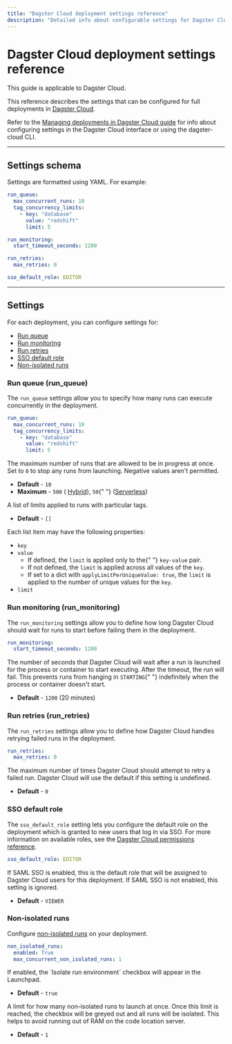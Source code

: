 ```yaml
---
title: "Dagster Cloud deployment settings reference"
description: "Detailed info about configurable settings for Dagster Cloud deployments."
---
```


# Dagster Cloud deployment settings reference

<Note>This guide is applicable to Dagster Cloud.</Note>

This reference describes the settings that can be configured for full deployments in [Dagster Cloud](/dagster-cloud).

Refer to the [Managing deployments in Dagster Cloud guide](/dagster-cloud/developing-testing/managing-deployments#configuring-deployment-settings) for info about configuring settings in the Dagster Cloud interface or using the dagster-cloud CLI.

---

## Settings schema

Settings are formatted using YAML. For example:

```yaml
run_queue:
  max_concurrent_runs: 10
  tag_concurrency_limits:
    - key: "database"
      value: "redshift"
      limit: 5

run_monitoring:
  start_timeout_seconds: 1200

run_retries:
  max_retries: 0

sso_default_role: EDITOR
```

---

## Settings

For each deployment, you can configure settings for:

- [Run queue](#run-queue-run_queue)
- [Run monitoring](#run-monitoring-run_monitoring)
- [Run retries](#run-retries-run_retries)
- [SSO default role](#sso-default-role)
- [Non-isolated runs](#non-isolated-runs)

### Run queue (run_queue)

The `run_queue` settings allow you to specify how many runs can execute concurrently in the deployment.

```yaml
run_queue:
  max_concurrent_runs: 10
  tag_concurrency_limits:
    - key: "database"
      value: "redshift"
      limit: 5
```

<ReferenceTable>
  <ReferenceTableItem propertyName="run_queue.max_concurrent_runs">
    The maximum number of runs that are allowed to be in progress at once. Set
    to <code>0</code> to stop any runs from launching. Negative values aren't
    permitted.
    <ul>
      <li>
        <strong>Default</strong> - <code>10</code>
      </li>
      <li>
        <strong>Maximum</strong> - <code>500</code> (
        <a href="/dagster-cloud/deployment/hybrid">Hybrid</a>), <code>50</code>{" "}
        (<a href="/dagster-cloud/deployment/serverless">Serverless</a>)
      </li>
    </ul>
  </ReferenceTableItem>
  <ReferenceTableItem propertyName="run_queue.tag_concurrency_limits">
    A list of limits applied to runs with particular tags.
    <ul>
      <li>
        <strong>Default</strong> - <code>[]</code>
      </li>
    </ul>
    Each list item may have the following properties:
    <ul>
      <li>
        <code>key</code>
      </li>
      <li>
        <code>value</code>
        <ul>
          <li>
            If defined, the <code>limit</code> is applied only to the{" "}
            <code>key-value</code> pair.
          </li>
          <li>
            If not defined, the <code>limit</code> is applied across all values
            of the
            <code>key</code>.
          </li>
          <li>
            If set to a dict with <code>applyLimitPerUniqueValue: true</code>,
            the <code>limit</code> is applied to the number of unique values for
            the <code>key</code>.
          </li>
        </ul>
      </li>
      <li>
        <code>limit</code>
      </li>
    </ul>
  </ReferenceTableItem>
</ReferenceTable>

### Run monitoring (run_monitoring)

The `run_monitoring` settings allow you to define how long Dagster Cloud should wait for runs to start before failing them in the deployment.

```yaml
run_monitoring:
  start_timeout_seconds: 1200
```

<ReferenceTable>
  <ReferenceTableItem propertyName="run_monitoring.start_timeout_seconds">
    The number of seconds that Dagster Cloud will wait after a run is launched
    for the process or container to start executing. After the timeout, the run
    will fail. This prevents runs from hanging in <code>STARTING</code>{" "}
    indefinitely when the process or container doesn't start.
    <ul>
      <li>
        <strong>Default</strong> - <code>1200</code> (20 minutes)
      </li>
    </ul>
  </ReferenceTableItem>
</ReferenceTable>

### Run retries (run_retries)

The `run_retries` settings allow you to define how Dagster Cloud handles retrying failed runs in the deployment.

```yaml
run_retries:
  max_retries: 0
```

<ReferenceTable>
  <ReferenceTableItem propertyName="run_retries.max_retries">
    The maximum number of times Dagster Cloud should attempt to retry a failed
    run. Dagster Cloud will use the default if this setting is undefined.
    <ul>
      <li>
        <strong>Default</strong> - <code>0</code>
      </li>
    </ul>
  </ReferenceTableItem>
</ReferenceTable>

### SSO default role

The `sso_default_role` setting lets you configure the default role on the deployment which is granted to new users that log in via SSO. For more information on available roles, see the [Dagster Cloud permissions reference](/dagster-cloud/account/managing-users#understanding-user-roles).

```yaml
sso_default_role: EDITOR
```

<ReferenceTable>
  <ReferenceTableItem propertyName="sso_default_role">
    If SAML SSO is enabled, this is the default role that will be assigned to
    Dagster Cloud users for this deployment. If SAML SSO is not enabled, this
    setting is ignored.
    <ul>
      <li>
        <strong>Default</strong> - <code>VIEWER</code>
      </li>
    </ul>
  </ReferenceTableItem>
</ReferenceTable>

### Non-isolated runs

Configure [non-isolated runs](/dagster-cloud/deployment/serverless) on your deployment.

```yaml
non_isolated_runs:
  enabled: True
  max_concurrent_non_isolated_runs: 1
```

<ReferenceTable>
  <ReferenceTableItem propertyName="enabled">
    If enabled, the `Isolate run environment` checkbox will appear in the
    Launchpad.
    <ul>
      <li>
        <strong>Default</strong> - <code>true</code>
      </li>
    </ul>
  </ReferenceTableItem>
  <ReferenceTableItem propertyName="max_concurrent_non_isolated_runs">
    A limit for how many non-isolated runs to launch at once. Once this limit is
    reached, the checkbox will be greyed out and all runs will be isolated. This
    helps to avoid running out of RAM on the code location server.
    <ul>
      <li>
        <strong>Default</strong> - <code>1</code>
      </li>
    </ul>
  </ReferenceTableItem>
</ReferenceTable>

